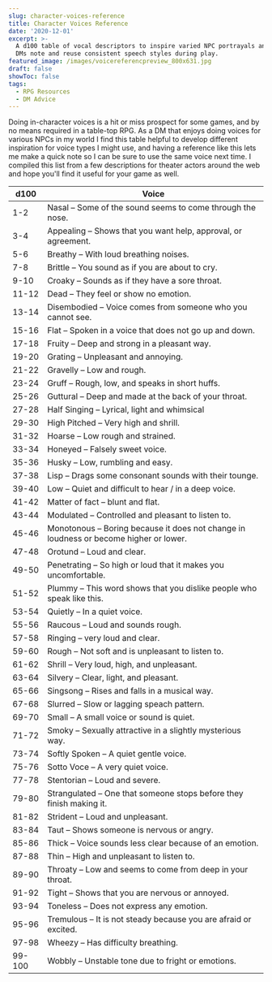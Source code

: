 ```yaml
---
slug: character-voices-reference
title: Character Voices Reference
date: '2020-12-01'
excerpt: >-
  A d100 table of vocal descriptors to inspire varied NPC portrayals and help
  DMs note and reuse consistent speech styles during play.
featured_image: /images/voicereferencpreview_800x631.jpg
draft: false
showToc: false
tags:
  - RPG Resources
  - DM Advice
---
```


Doing in-character voices is a hit or miss prospect for some games, and by no means required in a table-top RPG. As a DM that enjoys doing voices for various NPCs in my world I find this table helpful to develop different inspiration for voice types I might use, and having a reference like this lets me make a quick note so I can be sure to use the same voice next time. I compiled this list from a few descriptions for theater actors around the web and hope you'll find it useful for your game as well.

|d100|Voice|
|--- |--- |
|1-2|Nasal – Some of the sound seems to come through the nose.|
|3-4|Appealing – Shows that you want help, approval, or agreement.|
|5-6|Breathy – With loud breathing noises.|
|7-8|Brittle – You sound as if you are about to cry.|
|9-10|Croaky – Sounds as if they have a sore throat.|
|11-12|Dead – They feel or show no emotion.|
|13-14|Disembodied – Voice comes from someone who you cannot see.|
|15-16|Flat – Spoken in a voice that does not go up and down.|
|17-18|Fruity – Deep and strong in a pleasant way.|
|19-20|Grating – Unpleasant and annoying.|
|21-22|Gravelly – Low and rough.|
|23-24|Gruff – Rough, low, and speaks in short huffs.|
|25-26|Guttural – Deep and made at the back of your throat.|
|27-28|Half Singing – Lyrical, light and whimsical|
|29-30|High Pitched – Very high and shrill.|
|31-32|Hoarse – Low rough and strained.|
|33-34|Honeyed – Falsely sweet voice.|
|35-36|Husky – Low, rumbling and easy.|
|37-38|Lisp – Drags some consonant sounds with their tounge.|
|39-40|Low – Quiet and difficult to hear / in a deep voice.|
|41-42|Matter of fact – blunt and flat.|
|43-44|Modulated – Controlled and pleasant to listen to.|
|45-46|Monotonous – Boring because it does not change in loudness or become higher or lower.|
|47-48|Orotund – Loud and clear.|
|49-50|Penetrating – So high or loud that it makes you uncomfortable.|
|51-52|Plummy – This word shows that you dislike people who speak like this.|
|53-54|Quietly – In a quiet voice.|
|55-56|Raucous – Loud and sounds rough.|
|57-58|Ringing – very loud and clear.|
|59-60|Rough – Not soft and is unpleasant to listen to.|
|61-62|Shrill – Very loud, high, and unpleasant.|
|63-64|Silvery – Clear, light, and pleasant.|
|65-66|Singsong – Rises and falls in a musical way.|
|67-68|Slurred – Slow or lagging speach pattern.|
|69-70|Small – A small voice or sound is quiet.|
|71-72|Smoky – Sexually attractive in a slightly mysterious way.|
|73-74|Softly Spoken – A quiet gentle voice.|
|75-76|Sotto Voce – A very quiet voice.|
|77-78|Stentorian – Loud and severe.|
|79-80|Strangulated – One that someone stops before they finish making it.|
|81-82|Strident – Loud and unpleasant.|
|83-84|Taut – Shows someone is nervous or angry.|
|85-86|Thick – Voice sounds less clear because of an emotion.|
|87-88|Thin – High and unpleasant to listen to.|
|89-90|Throaty – Low and seems to come from deep in your throat.|
|91-92|Tight – Shows that you are nervous or annoyed.|
|93-94|Toneless – Does not express any emotion.|
|95-96|Tremulous – It is not steady because you are afraid or excited.|
|97-98|Wheezy – Has difficulty breathing.|
|99-100|Wobbly – Unstable tone due to fright or emotions.|
